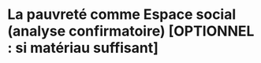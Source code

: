 # La pauvreté comme Espace social (analyse confirmatoire) [OPTIONNEL : si matériau suffisant]



<!-- ## Que peut traduire le sentiment de pauvreté ? {#sec:traducsp} -->

<!-- Pauvreté objective (monétaire et institutionnelle) mais aussi : insécurité sociale, déclassement, pessimisme... -->

<!-- ME1 filtre : non 2018 -->
<!-- Pensez-vous pouvoir compter sur quelqu’un en cas de grave problème personnel ? -->
<!-- 1. Oui, certainement -->
<!-- 2. Oui, probablement -->
<!-- 3. Non probablement pas -->
<!-- 4. Non, certainement pas -->
<!-- 5. [NSP] -->

<!-- ME2 filtre : non 2018 -->
<!-- Compte tenu de vos ressources, diriez-vous que votre ménage a des difficultés pour boucler ses -->
<!-- fins de mois … ? -->
<!-- 1. Souvent -->
<!-- 2. De temps en temps -->
<!-- 3. Rarement -->
<!-- 4. Jamais -->
<!-- 5. [NSP] -->

<!-- ME3 Filtre : non 2018 -->
<!-- En imaginant que vous deviez faire face à une dépense imprévue de 500 € dans l’année qui vient, -->
<!-- pensez-vous… ? -->
<!-- 1. Que vous y feriez face sans trop de problème -->
<!-- 2. Qu’il vous serait assez difficile d’y faire face -->
<!-- 3. Qu’il vous serait très difficile d’y faire face -->
<!-- 4. [NSP] -->

<!-- ME4 filtre : non 2018 -->
<!-- Êtes-vous inquiet.e à l’idée de ne pas pouvoir être bien soigné en cas de gros problème de santé ? -->
<!-- 1. Oui, très inquiet.e -->
<!-- 2. Oui, assez inquiet.e -->
<!-- 3. Non, pas très inquiet.e -->
<!-- 4. Non, pas inquiet.e du tout -->
<!-- 5. [NSP] -->

<!-- ME5 filtre : non 2018 -->
<!-- Globalement, diriez-vous que les revenus de votre foyer sont plutôt variables ou plutôt stables d’un -->
<!-- mois sur l’autre ? -->
<!-- 1. Plutôt stables -->
<!-- 2. Plutôt variables -->
<!-- 3. [NSP] -->

<!-- ME6 filtre : non 2018 -->
<!-- Dans les mois qui viennent, pensez-vous que les revenus de votre foyer vont… ? -->
<!-- 1. Plutôt augmenter -->
<!-- 2. Plutôt diminuer -->
<!-- 3. Rester stables -->
<!-- 4. [NSP] -->


<!-- **** -->

<!-- OG1 filtre : non SOCLE 2002-  -->
<!-- Vous personnellement, comment qualifieriez-vous votre situation actuelle ? Diriez-vous de votre situation actuelle, qu'elle est …  -->
<!-- 1. Très bonne  -->
<!-- 2. Assez bonne  -->
<!-- 3. Assez mauvaise  -->
<!-- 4. Très mauvaise  -->
<!-- 5. [NSP] -->

<!-- OG2 filtre : non SOCLE 2017 -  -->
<!-- Par rapport à la situation de vos parents au même âge, diriez-vous que votre situation actuelle est... ?  -->
<!-- 1. Bien meilleure  -->
<!-- 2. Plutôt meilleure  -->
<!-- 3. À peu près identique  -->
<!-- 4. Plutôt moins bonne  -->
<!-- 5. Bien moins bonne  -->
<!-- 6. [NSP] -->

<!-- OG3 filtre : non SOCLE 2000 -  -->
<!-- Quand vous pensez à l'avenir, êtes-vous plutôt optimiste ou plutôt pessimiste... ?  -->
<!-- 1. Très optimiste  -->
<!-- 2. Plutôt optimiste  -->
<!-- 3. Plutôt pessimiste  -->
<!-- 4. Très pessimiste  -->
<!-- 5. [NSP]  -->
<!-- _1 Pour vous-même  -->
<!-- _2 Pour vos enfants ou les générations futures  -->

<!-- OG4 filtre : non SOCLE 2000 -  -->
<!-- Pour chacun des sujets suivants, dites-moi s'il VOUS préoccupe VOUS PERSONNELLEMENT beaucoup, assez, peu ou pas du tout ?  -->
<!-- 1. Beaucoup  -->
<!-- 2. Assez  -->
<!-- 3. Peu  -->
<!-- 4. Pas du tout  -->
<!-- 5. [NSP]  -->

<!-- ENQUETEUR : MONTRER L’ÉCRAN ET ENUMERER  -->

<!-- _1 Le logement 2014 -  -->
<!-- _2 Les migrations des populations des pays pauvres vers les pays riches  -->
<!-- _3 La pauvreté  -->
<!-- _4 L’insécurité dans votre quartier ou votre village 2014 -  -->
<!-- _5 La dette de la France 2014 -  -->
<!-- _6 Le chômage  -->
<!-- _7 Les crises financières internationales  -->
<!-- _8 La santé des Français 2014 -  -->
<!-- _9 le niveau des salaires et du pouvoir d’achat 2014 -  -->

<!-- ROTATION ALEATOIRE -->

<!-- OG5 filtre : non  -->
<!-- Et pour les sujets suivants, dites-moi s'il VOUS préoccupe VOUS PERSONNELLEMENT beaucoup, assez, peu ou pas du tout ?  -->
<!-- 1. Beaucoup  -->
<!-- 2. Assez  -->
<!-- 3. Peu  -->
<!-- 4. Pas du tout  -->
<!-- 5. [NSP]  -->

<!-- ENQUETEUR : MONTRER ECRAN ET ENUMERER  -->

<!-- _1 Les problèmes liés à l'environnement 2000 -  -->
<!-- _2 Les risques alimentaires 2000 – 2018 ; MODULE ANNEE IMPAIRE 2019 -  -->
<!-- _3 Le Sida 2000 – 2018 ; MODULE ANNEE IMPAIRE 2019 -  -->
<!-- _4 L’avenir du système de retraite 2014 –  -->
<!-- _5 Le cancer 2000 -  -->
<!-- _6 Les risques d’épidémie 2009 – 2018 ; MODULE ANNEE IMPAIRE 2019 -  -->
<!-- _7 Les inégalités entre les femmes et les hommes 2014 – -->

<!-- IN1 filtre : non SOCLE 2000 -  -->
<!-- La société française aujourd'hui, vous paraît-elle plutôt juste ou plutôt injuste ?  -->
<!-- 1. Plutôt juste  -->
<!-- 2. Plutôt injuste  -->
<!-- 3. [NSP] -->

<!-- IN2 filtre : non SOCLE 2000 -  -->
<!-- Globalement, depuis 5 ans, diriez-vous que les inégalités en France... ?  -->
<!-- 1. Ont plutôt augmenté  -->
<!-- 2. Ont plutôt diminué  -->
<!-- 3. [Sont restées stables]  -->
<!-- 4. [NSP] -->

<!-- IN3 filtre : non SOCLE 2000 -  -->
<!-- Et à l'avenir, pensez-vous que les inégalités en France... ?  -->
<!-- 1. Vont plutôt augmenter  -->
<!-- 2. Vont plutôt diminuer  -->
<!-- 3. [Resteront stables]  -->
<!-- 4. [NSP]  -->

<!-- IN11filtrer si : si SDACT < 5 SOCLE 2014 -  -->
<!-- _1 Que gagnent en moyenne les gens qui ont la même profession que vous ?  -->
<!-- \__________/  -->
<!-- _2 Que devraient gagner en moyenne les gens qui ont la même profession que vous ?  -->
<!-- \__________/  -->
<!-- ENQUÊTEUR : POSEZ LA QUESTION POUR LA DERNIÈRE PROFESSION EXERCÉE SI RETRAITÉ OU CHOMEUR AYANT DÉJÀ TRAVAILLE. NOTEZ LE SALAIRE (OU LA RÉMUNÉRATION) NET(TE) MENSUEL(LE) EN EUROS. SI L’ENQUÊTÉ RÉPOND EN FRANCS, TRADUIRE EN EUROS. NOTEZ 999 999 999 POUR « NE SAIT PAS » (OU REFUS DE RÉPONDRE). SI L’ENQUÊTÉ TRAVAILLE À MI-TEMPS, CONVERTIR EN PLEIN TEMPS.  -->
<!-- CODAGE : QUANTITÉ -->

<!-- PE1 Filtre : non SOCLE 2000 -  -->
<!-- Selon vous, depuis 5 ans, la pauvreté et l'exclusion en France...  -->
<!-- 1. Ont diminué  -->
<!-- 2. Ont augmenté  -->
<!-- 3. [Sont restées stables]  -->
<!-- 4. [NSP]  -->
<!-- ENQUETEUR : ENUMERER  -->
<!-- PE2 Filtre : non SOCLE 2000 -  -->
<!-- Et à l'avenir, pensez-vous que la pauvreté et l'exclusion en France... ?  -->
<!-- 1. Vont plutôt diminuer  -->
<!-- 2. Vont plutôt augmenter  -->
<!-- 3. [Resteront stables]  -->
<!-- 4. [NSP]  -->
<!-- ENQUETEUR : ENUMERER -->


